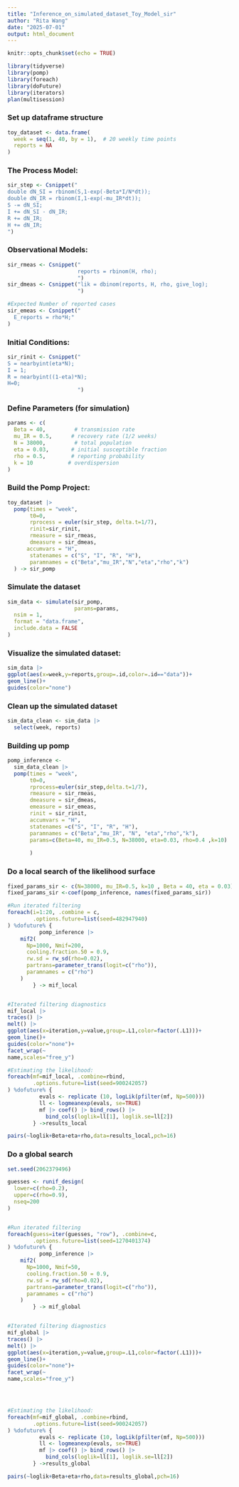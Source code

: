 ```yaml
---
title: "Inference_on_simulated_dataset_Toy_Model_sir"
author: "Rita Wang"
date: "2025-07-01"
output: html_document
---
```


```r
knitr::opts_chunk$set(echo = TRUE)
```

```r
library(tidyverse)
library(pomp)
library(foreach)
library(doFuture)
library(iterators)
plan(multisession)
```
### Set up dataframe structure
```r
toy_dataset <- data.frame(
  week = seq(1, 40, by = 1),  # 20 weekly time points
  reports = NA             
)
```




### The Process Model:
```r
sir_step <- Csnippet("
double dN_SI = rbinom(S,1-exp(-Beta*I/N*dt));         
double dN_IR = rbinom(I,1-exp(-mu_IR*dt));
S -= dN_SI;
I += dN_SI - dN_IR;
R += dN_IR;
H += dN_IR;
")
```

### Observational Models:
```r
sir_rmeas <- Csnippet("
                      reports = rbinom(H, rho);
                      ")
sir_dmeas <- Csnippet("lik = dbinom(reports, H, rho, give_log);
                      ")

#Expected Number of reported cases
sir_emeas <- Csnippet("
  E_reports = rho*H;"
)

```

### Initial Conditions:
```r
sir_rinit <- Csnippet("
S = nearbyint(eta*N);
I = 1;
R = nearbyint((1-eta)*N);
H=0;                                    
                      ")
```


### Define Parameters (for simulation)
```r
params <- c(
  Beta = 40,         # transmission rate
  mu_IR = 0.5,      # recovery rate (1/2 weeks)
  N = 38000,         # total population
  eta = 0.03,       # initial susceptible fraction
  rho = 0.5,        # reporting probability
  k = 10           # overdispersion
)
```


### Build the Pomp Project:
```r
toy_dataset |>
  pomp(times = "week",
       t0=0, 
       rprocess = euler(sir_step, delta.t=1/7), 
       rinit=sir_rinit, 
       rmeasure = sir_rmeas, 
       dmeasure = sir_dmeas, 
      accumvars = "H",                                              
       statenames = c("S", "I", "R", "H"), 
       paramnames = c("Beta","mu_IR","N","eta","rho","k")
  ) -> sir_pomp 
```




### Simulate the dataset
```r
sim_data <- simulate(sir_pomp,
                     params=params,
  nsim = 1,
  format = "data.frame",
  include.data = FALSE                            
)

```

### Visualize the simulated dataset:
```r
sim_data |>
ggplot(aes(x=week,y=reports,group=.id,color=.id=="data"))+
geom_line()+
guides(color="none")
```



### Clean up the simulated dataset
```r
sim_data_clean <- sim_data |>
  select(week, reports) 
```


### Building up pomp
```r
pomp_inference <-
  sim_data_clean |>
  pomp(times = "week",
       t0=0,
       rprocess=euler(sir_step,delta.t=1/7),
       rmeasure = sir_rmeas,
       dmeasure = sir_dmeas,
       emeasure = sir_emeas,
       rinit = sir_rinit,
       accumvars = "H",
       statenames =c("S", "I", "R", "H"),
       paramnames = c("Beta","mu_IR", "N", "eta","rho","k"),
       params=c(Beta=40, mu_IR=0.5, N=38000, eta=0.03, rho=0.4 ,k=10)
       
       )

```

### Do a local search of the likelihood surface
```r
fixed_params_sir <- c(N=38000, mu_IR=0.5, k=10 , Beta = 40, eta = 0.03)
fixed_params_sir <-coef(pomp_inference, names(fixed_params_sir))

#Run iterated filtering
foreach(i=1:20, .combine = c,
        .options.future=list(seed=482947940)
) %dofuture% {
          pomp_inference |>
    mif2(
      Np=1000, Nmif=200,
      cooling.fraction.50 = 0.9,
      rw.sd = rw_sd(rho=0.02),
      partrans=parameter_trans(logit=c("rho")),
      paramnames = c("rho")
    )
        } -> mif_local


#Iterated filtering diagnostics
mif_local |>
traces() |>
melt() |>
ggplot(aes(x=iteration,y=value,group=.L1,color=factor(.L1)))+
geom_line()+
guides(color="none")+
facet_wrap(~
name,scales="free_y")

#Estimating the likelihood:
foreach(mf=mif_local, .combine=rbind,
        .options.future=list(seed=900242057)
) %dofuture% {
          evals <- replicate (10, logLik(pfilter(mf, Np=500)))
          ll <- logmeanexp(evals, se=TRUE)
          mf |> coef() |> bind_rows() |>
            bind_cols(loglik=ll[1], loglik.se=ll[2])
        } ->results_local

pairs(~loglik+Beta+eta+rho,data=results_local,pch=16)
```
### Do a global search
```r
set.seed(2062379496)

guesses <- runif_design(
  lower=c(rho=0.2),
  upper=c(rho=0.9),
  nseq=200
)


#Run iterated filtering
foreach(guess=iter(guesses, "row"), .combine=c,
        .options.future=list(seed=1270401374)
) %dofuture% {
          pomp_inference |>
    mif2(
      Np=1000, Nmif=50,
      cooling.fraction.50 = 0.9,
      rw.sd = rw_sd(rho=0.02),
      partrans=parameter_trans(logit=c("rho")),
      paramnames = c("rho")
    )
        } -> mif_global


#Iterated filtering diagnostics
mif_global |>
traces() |>
melt() |>
ggplot(aes(x=iteration,y=value,group=.L1,color=factor(.L1)))+
geom_line()+
guides(color="none")+
facet_wrap(~
name,scales="free_y")




#Estimating the likelihood:
foreach(mf=mif_global, .combine=rbind,
        .options.future=list(seed=900242057)
) %dofuture% {
          evals <- replicate (10, logLik(pfilter(mf, Np=500)))
          ll <- logmeanexp(evals, se=TRUE)
          mf |> coef() |> bind_rows() |>
            bind_cols(loglik=ll[1], loglik.se=ll[2])
        } ->results_global

pairs(~loglik+Beta+eta+rho,data=results_global,pch=16)

```


